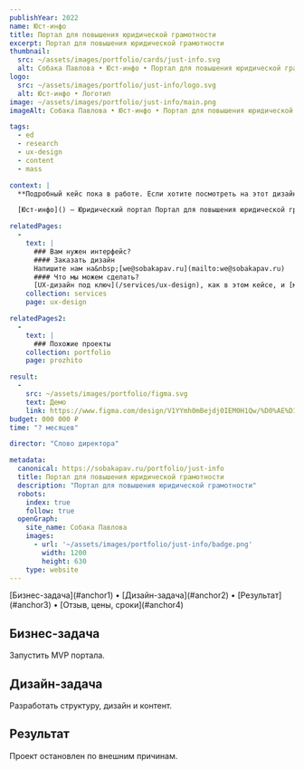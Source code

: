 ```yaml
---
publishYear: 2022
name: Юст-инфо
title: Портал для повышения юридической грамотности
excerpt: Портал для повышения юридической грамотности
thumbnail:
  src: ~/assets/images/portfolio/cards/just-info.svg
  alt: Собака Павлова • Юст-инфо • Портал для повышения юридической грамотности
logo:
  src: ~/assets/images/portfolio/just-info/logo.svg
  alt: Юст-инфо • Логотип
image: ~/assets/images/portfolio/just-info/main.png
imageAlt: Собака Павлова • Юст-инфо • Портал для повышения юридической грамотности

tags:
  - ed
  - research
  - ux-design
  - content
  - mass

context: |
  **Подробный кейс пока в работе. Если хотите посмотреть на этот дизайн в деталях, пишите нам на [we@sobakapav.ru](mailto:we@sobakapav.ru)**

  [Юст-инфо]() — Юридический портал Портал для повышения юридической грамотности

relatedPages:
  -
    text: |
      ### Вам нужен интерфейс?
      #### Заказать дизайн
      Напишите нам на&nbsp;[we@sobakapav.ru](mailto:we@sobakapav.ru) 
      #### Что мы можем сделать?
      [UX-дизайн под ключ](/services/ux-design), как в этом кейсе, и [многое другое](/services). 
    collection: services
    page: ux-design

relatedPages2:
  -
    text: |
      ### Похожие проекты
    collection: portfolio
    page: prozhito

result:
  -
    src: ~/assets/images/portfolio/figma.svg
    text: Демо
    link: https://www.figma.com/design/V1YYmh0mBejdj0IEM0H1Qw/%D0%AE%D1%81%D1%82-%D0%B8%D0%BD%D1%84%D0%BE%2C-%D0%B4%D0%B5%D0%BC%D0%BE?node-id=2204-1382&p=f&t=PEHC6mGbaKxeLzmk-0
budget: 000 000 ₽
time: "? месяцев"

director: "Слово директора"

metadata:
  canonical: https://sobakapav.ru/portfolio/just-info
  title: Портал для повышения юридической грамотности
  description: "Портал для повышения юридической грамотности"
  robots:
    index: true
    follow: true
  openGraph:
    site_name: Собака Павлова
    images:
      - url: '~/assets/images/portfolio/just-info/badge.png'
        width: 1200
        height: 630
    type: website
---
```


<TOC>
[Бизнес-задача](#anchor1) • [Дизайн-задача](#anchor2) • [Результат](#anchor3) • [Отзыв, цены, сроки](#anchor4)
</TOC>

## <a name="anchor1" />Бизнес-задача

Запустить MVP портала.

## <a name="anchor2" />Дизайн-задача

Разработать структуру, дизайн и контент.

## <a name="anchor3" />Результат

Проект остановлен по внешним причинам.

## <a name="anchor4" />
